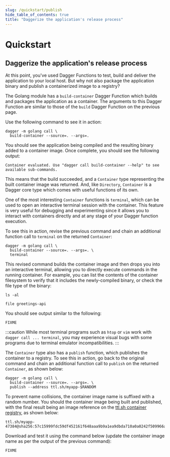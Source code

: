 ```yaml
---
slug: /quickstart/publish
hide_table_of_contents: true
title: "Daggerize the application's release process"
---
```


# Quickstart

## Daggerize the application's release process

At this point, you've used Dagger Functions to test, build and deliver the application to your local host. But why not also package the application binary and publish a containerized image to a registry?

The Golang module has a `build-container` Dagger Function which builds and packages the application as a container. The arguments to this Dagger Function are similar to those of the `build` Dagger Function on the previous page.

Use the following command to see it in action:

```shell
dagger -m golang call \
  build-container --source=. --args=.
```

You should see the application being compiled and the resulting binary added to a container image. Once complete, you should see the following output:

```
Container evaluated. Use "dagger call build-container --help" to see available sub-commands.
```

This means that the build succeeded, and a `Container` type representing the built container image was returned. And, like `Directory`, `Container` is a Dagger core type which comes with useful functions of its own.

One of the most interesting `Container` functions is `terminal`, which can be used to open an interactive terminal session with the container. This feature is very useful for debugging and experimenting since it allows you to interact with containers directly and at any stage of your Dagger function execution.

To see this in action, revise the previous command and chain an additional function call to `terminal` on the returned `Container`:

```shell
dagger -m golang call \
  build-container --source=. --args=. \
  terminal
```

This revised command builds the container image and then drops you into an interactive terminal, allowing you to directly execute commands in the running container. For example, you can list the contents of the container filesystem to verify that it includes the newly-compiled binary, or check the file type of the binary:

```shell
ls -al

file greetings-api
```

You should see output similar to the following:

```
FIXME
```

:::caution
While most terminal programs such as `htop` or `vim` work with `dagger call ... terminal`, you may experience visual bugs with some programs due to terminal emulator incompatibilities.
:::

The `Container` type also has a `publish` function, which publishes the container to a registry. To see this in action, go back to the original command and chain an additional function call to `publish` on the returned `Container`, as shown below:

```shell
dagger -m golang call \
  build-container --source=. --args=. \
  publish --address ttl.sh/myapp-$RANDOM
```

To prevent name collisions, the container image name is suffixed with a random number. You should the container image being built and published, with the final result being an image reference on the [ttl.sh container registry](https://ttl.sh), as shown below:

```
ttl.sh/myapp-47384@sha256:57c15999fdc59df452161f648aaa9b9a1ea9dbda710a0a0242f509966a286b4b
```

Download and test it using the command below (update the container image name as per the output of the previous command):

```
FIXME
```
